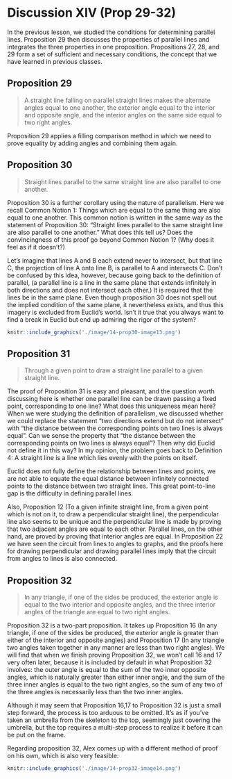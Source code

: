 # Discussion XIV  (Prop 29-32)

In the previous lesson, we studied the conditions for determining parallel lines. Proposition 29 then discusses the properties of parallel lines and integrates the three properties in one proposition. Propositions 27, 28, and 29 form a set of sufficient and necessary conditions, the concept that we have learned in previous classes. 

## Proposition 29
>A straight line falling on parallel straight lines makes the alternate angles equal to one another, the exterior angle equal to the interior and opposite angle, and the interior angles on the same side equal to two right angles.

Proposition 29 applies a filling comparison method in which we need to prove equality by adding angles and combining them again.

## Proposition 30
>Straight lines parallel to the same straight line are also parallel to one another.

Proposition 30 is a further corollary using the nature of parallelism. Here we recall Common Notion 1: Things which are equal to the same thing are also equal to one another. This common notion is written in the same way as the statement of Proposition 30: "Straight lines parallel to the same straight line are also parallel to one another. " What does this tell us? Does the convincingness of this proof go beyond Common Notion 1? (Why does it feel as if it doesn't?)

Let's imagine that lines A and B each extend never to intersect, but that line C, the projection of line A onto line B, is parallel to A and intersects C. Don't be confused by this idea, however, because going back to the definition of parallel, (a parallel line is a line in the same plane that extends infinitely in both directions and does not intersect each other.) It is required that the lines be in the same plane. Even though proposition 30 does not spell out the implied condition of the same plane, it nevertheless exists, and thus this imagery is excluded from Euclid's world. Isn't it true that you always want to find a break in Euclid but end up admiring the rigor of the system?

```r
knitr::include_graphics('./image/14-prop30-image13.png')
```

## Proposition 31
>Through a given point to draw a straight line parallel to a given straight line.

The proof of Proposition 31 is easy and pleasant, and the question worth discussing here is whether one parallel line can be drawn passing a fixed point, corresponding to one line? What does this uniqueness mean here? When we were studying the definition of parallelism, we discussed whether we could replace the statement "two directions extend but do not intersect" with "the distance between the corresponding points on two lines is always equal". Can we sense the property that "the distance between the corresponding points on two lines is always equal"? Then why did Euclid not define it in this way? In my opinion, the problem goes back to Definition 4: A straight line is a line which lies evenly with the points on itself.

Euclid does not fully define the relationship between lines and points, we are not able to equate the equal distance between infinitely connected points to the distance between two straight lines. This great point-to-line gap is the difficulty in defining parallel lines.

Also, Proposition 12 (To a given infinite straight line, from a given point which is not on it, to draw a perpendicular straight line), the perpendicular line also seems to be unique and the perpendicular line is made by proving that two adjacent angles are equal to each other. Parallel lines, on the other hand, are proved by proving that interior angles are equal. In Proposition 22 we have seen the circuit from lines to angles to graphs, and the proofs here for drawing perpendicular and drawing parallel lines imply that the circuit from angles to lines is also connected.

## Proposition 32
>In any triangle, if one of the sides be produced, the exterior angle is equal to the two interior and opposite angles, and the three interior angles of the triangle are equal to two right angles.

Proposition 32 is a two-part proposition. It takes up Proposition 16 (In any triangle, if one of the sides be produced, the exterior angle is greater than either of the interior and opposite angles) and Proposition 17 (In any triangle two angles taken together in any manner are less than two right angles). We will find that when we finish proving Proposition 32, we won’t call 16 and 17 very often later, because it is included by default in what Proposition 32 involves: the outer angle is equal to the sum of the two inner opposite angles, which is naturally greater than either inner angle, and the sum of the three inner angles is equal to the two right angles, so the sum of any two of the three angles is necessarily less than the two inner angles.

Although it may seem that Proposition 16,17 to Proposition 32 is just a small step forward, the process is too arduous to be omitted. It's as if you've taken an umbrella from the skeleton to the top, seemingly just covering the umbrella, but the top requires a multi-step process to realize it before it can be put on the frame.

Regarding proposition 32, Alex comes up with a different method of proof on his own, which is also very feasible:

```r
knitr::include_graphics('./image/14-prop32-image14.png')
```

